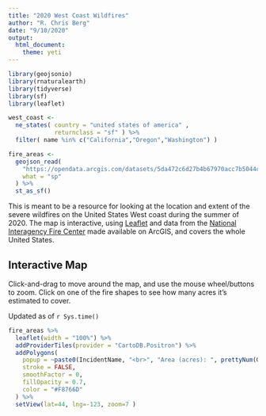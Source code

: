 ```yaml
---
title: "2020 West Coast Wildfires"
author: "R. Chris Berg"
date: "9/10/2020"
output: 
  html_document:
    theme: yeti
---
```


```r

library(geojsonio)
library(rnaturalearth)
library(tidyverse)
library(sf)
library(leaflet)

west_coast <-
  ne_states( country = "united states of america" , 
             returnclass = "sf" ) %>%
  filter( name %in% c("California","Oregon","Washington") )

fire_areas <- 
  geojson_read(
    "https://opendata.arcgis.com/datasets/5da472c6d27b4b67970acc7b5044c862_0.geojson", 
    what = "sp"
  ) %>%
  st_as_sf()

```

This is meant to be a resource for looking at the location and extent of the severe wildfires on the United States West coast during the summer of 2020. The map is interactive, using [Leaflet](https://leafletjs.com/) and data from the [National Interagency Fire Center](https://data-nifc.opendata.arcgis.com/datasets/wildfire-perimeters) made available on ArcGIS, and covers the whole United States.

## Interactive Map

Click-and-drag to move around the map, and use the mouse wheel/buttons to zoom. Click on one of the fire shapes to see how many acres it's estimated to cover.

Updated as of `r Sys.time()`

```r
fire_areas %>%
  leaflet(width = "100%") %>%
  addProviderTiles(provider = "CartoDB.Positron") %>%
  addPolygons(
    popup = ~paste0(IncidentName, "<br>", "Area (acres): ", prettyNum(GISAcres, big.mark=",")),
    stroke = FALSE,
    smoothFactor = 0,
    fillOpacity = 0.7,
    color = "#F8766D"
  ) %>% 
  setView(lat=44, lng=-123, zoom=7 )
```


